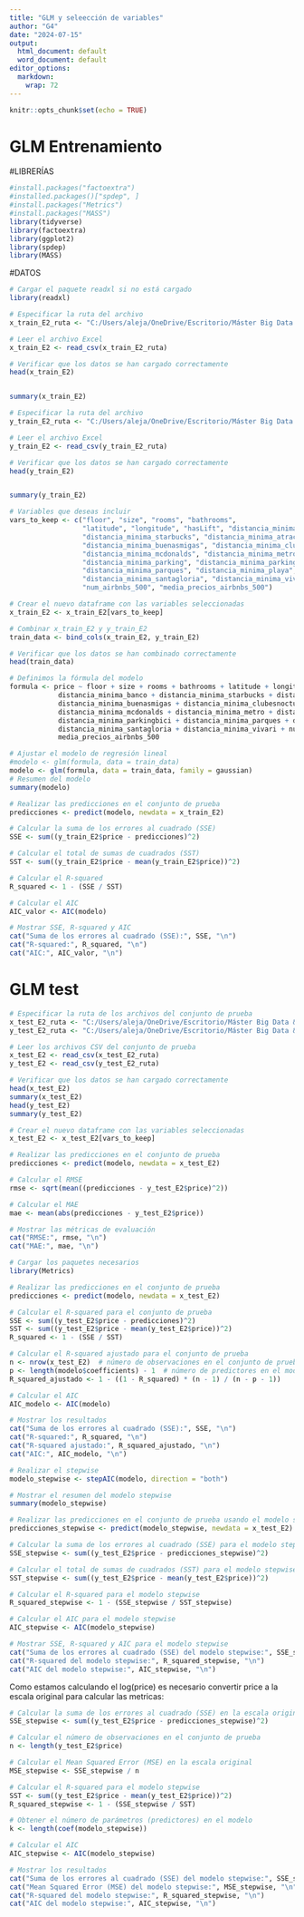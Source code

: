 ---
title: "GLM y seleección de variables"
author: "G4"
date: "2024-07-15"
output:
  html_document: default
  word_document: default
editor_options:
  markdown:
    wrap: 72
---

```{r setup, include=FALSE}
knitr::opts_chunk$set(echo = TRUE)
```


# GLM Entrenamiento


#LIBRERÍAS

```{r}
#install.packages("factoextra")
#installed.packages()["spdep", ]
#install.packages("Metrics")
#install.packages("MASS")
library(tidyverse)
library(factoextra)
library(ggplot2)
library(spdep)
library(MASS)
```

#DATOS

```{r}

# Cargar el paquete readxl si no está cargado
library(readxl)

# Especificar la ruta del archivo
x_train_E2_ruta <- "C:/Users/aleja/OneDrive/Escritorio/Máster Big Data & Data Science/TFM/Entrega/x_train_E2.csv"

# Leer el archivo Excel
x_train_E2 <- read_csv(x_train_E2_ruta)

# Verificar que los datos se han cargado correctamente
head(x_train_E2)


summary(x_train_E2)
```


```{r}
# Especificar la ruta del archivo
y_train_E2_ruta <- "C:/Users/aleja/OneDrive/Escritorio/Máster Big Data & Data Science/TFM/Entrega/log_y_train_E2.csv"

# Leer el archivo Excel
y_train_E2 <- read_csv(y_train_E2_ruta)

# Verificar que los datos se han cargado correctamente
head(y_train_E2)


summary(y_train_E2)


```

```{r}
# Variables que deseas incluir
vars_to_keep <- c("floor", "size", "rooms", "bathrooms", 
                  "latitude", "longitude", "hasLift", "distancia_minima_banco", 
                  "distancia_minima_starbucks", "distancia_minima_atractivos", 
                  "distancia_minima_buenasmigas", "distancia_minima_clubesnocturnos", 
                  "distancia_minima_mcdonalds", "distancia_minima_metro", 
                  "distancia_minima_parking", "distancia_minima_parkingbici", 
                  "distancia_minima_parques", "distancia_minima_playa", 
                  "distancia_minima_santagloria", "distancia_minima_vivari", 
                  "num_airbnbs_500", "media_precios_airbnbs_500")

# Crear el nuevo dataframe con las variables seleccionadas
x_train_E2 <- x_train_E2[vars_to_keep]

```

```{r}
# Combinar x_train_E2 y y_train_E2
train_data <- bind_cols(x_train_E2, y_train_E2)

# Verificar que los datos se han combinado correctamente
head(train_data)
```



```{r}
# Definimos la fórmula del modelo
formula <- price ~ floor + size + rooms + bathrooms + latitude + longitude + hasLift +
            distancia_minima_banco + distancia_minima_starbucks + distancia_minima_atractivos +
            distancia_minima_buenasmigas + distancia_minima_clubesnocturnos + 
            distancia_minima_mcdonalds + distancia_minima_metro + distancia_minima_parking + 
            distancia_minima_parkingbici + distancia_minima_parques + distancia_minima_playa + 
            distancia_minima_santagloria + distancia_minima_vivari + num_airbnbs_500 + 
            media_precios_airbnbs_500

# Ajustar el modelo de regresión lineal
#modelo <- glm(formula, data = train_data)
modelo <- glm(formula, data = train_data, family = gaussian)
# Resumen del modelo
summary(modelo)
```





```{r}
# Realizar las predicciones en el conjunto de prueba
predicciones <- predict(modelo, newdata = x_train_E2)

# Calcular la suma de los errores al cuadrado (SSE)
SSE <- sum((y_train_E2$price - predicciones)^2)

# Calcular el total de sumas de cuadrados (SST)
SST <- sum((y_train_E2$price - mean(y_train_E2$price))^2)

# Calcular el R-squared
R_squared <- 1 - (SSE / SST)

# Calcular el AIC
AIC_valor <- AIC(modelo)

# Mostrar SSE, R-squared y AIC
cat("Suma de los errores al cuadrado (SSE):", SSE, "\n")
cat("R-squared:", R_squared, "\n")
cat("AIC:", AIC_valor, "\n")
```



# GLM test
```{r}
# Especificar la ruta de los archivos del conjunto de prueba
x_test_E2_ruta <- "C:/Users/aleja/OneDrive/Escritorio/Máster Big Data & Data Science/TFM/Entrega/x_test_E2.csv"
y_test_E2_ruta <- "C:/Users/aleja/OneDrive/Escritorio/Máster Big Data & Data Science/TFM/Entrega/log_y_test_E2.csv"

# Leer los archivos CSV del conjunto de prueba
x_test_E2 <- read_csv(x_test_E2_ruta)
y_test_E2 <- read_csv(y_test_E2_ruta)

# Verificar que los datos se han cargado correctamente
head(x_test_E2)
summary(x_test_E2)
head(y_test_E2)
summary(y_test_E2)

```

```{r}
# Crear el nuevo dataframe con las variables seleccionadas
x_test_E2 <- x_test_E2[vars_to_keep]
```

```{r}
# Realizar las predicciones en el conjunto de prueba
predicciones <- predict(modelo, newdata = x_test_E2)
```



```{r}
# Calcular el RMSE
rmse <- sqrt(mean((predicciones - y_test_E2$price)^2))

# Calcular el MAE
mae <- mean(abs(predicciones - y_test_E2$price))

# Mostrar las métricas de evaluación
cat("RMSE:", rmse, "\n")
cat("MAE:", mae, "\n")
```

```{r}


# Cargar los paquetes necesarios
library(Metrics)

# Realizar las predicciones en el conjunto de prueba
predicciones <- predict(modelo, newdata = x_test_E2)

# Calcular el R-squared para el conjunto de prueba
SSE <- sum((y_test_E2$price - predicciones)^2)
SST <- sum((y_test_E2$price - mean(y_test_E2$price))^2)
R_squared <- 1 - (SSE / SST)

# Calcular el R-squared ajustado para el conjunto de prueba
n <- nrow(x_test_E2)  # número de observaciones en el conjunto de prueba
p <- length(modelo$coefficients) - 1  # número de predictores en el modelo
R_squared_ajustado <- 1 - ((1 - R_squared) * (n - 1) / (n - p - 1))

# Calcular el AIC
AIC_modelo <- AIC(modelo)

# Mostrar los resultados
cat("Suma de los errores al cuadrado (SSE):", SSE, "\n")
cat("R-squared:", R_squared, "\n")
cat("R-squared ajustado:", R_squared_ajustado, "\n")
cat("AIC:", AIC_modelo, "\n")
```
```{r}
# Realizar el stepwise
modelo_stepwise <- stepAIC(modelo, direction = "both")

# Mostrar el resumen del modelo stepwise
summary(modelo_stepwise)
```


```{r}
# Realizar las predicciones en el conjunto de prueba usando el modelo stepwise
predicciones_stepwise <- predict(modelo_stepwise, newdata = x_test_E2)

# Calcular la suma de los errores al cuadrado (SSE) para el modelo stepwise
SSE_stepwise <- sum((y_test_E2$price - predicciones_stepwise)^2)

# Calcular el total de sumas de cuadrados (SST) para el modelo stepwise
SST_stepwise <- sum((y_test_E2$price - mean(y_test_E2$price))^2)

# Calcular el R-squared para el modelo stepwise
R_squared_stepwise <- 1 - (SSE_stepwise / SST_stepwise)

# Calcular el AIC para el modelo stepwise
AIC_stepwise <- AIC(modelo_stepwise)

# Mostrar SSE, R-squared y AIC para el modelo stepwise
cat("Suma de los errores al cuadrado (SSE) del modelo stepwise:", SSE_stepwise, "\n")
cat("R-squared del modelo stepwise:", R_squared_stepwise, "\n")
cat("AIC del modelo stepwise:", AIC_stepwise, "\n")
```




Como estamos calculando el log(price) es necesario convertir price a la escala original para calcular las metricas:
```{r}

# Calcular la suma de los errores al cuadrado (SSE) en la escala original
SSE_stepwise <- sum((y_test_E2$price - predicciones_stepwise)^2)

# Calcular el número de observaciones en el conjunto de prueba
n <- length(y_test_E2$price)

# Calcular el Mean Squared Error (MSE) en la escala original
MSE_stepwise <- SSE_stepwise / n

# Calcular el R-squared para el modelo stepwise
SST <- sum((y_test_E2$price - mean(y_test_E2$price))^2)
R_squared_stepwise <- 1 - (SSE_stepwise / SST)

# Obtener el número de parámetros (predictores) en el modelo
k <- length(coef(modelo_stepwise))

# Calcular el AIC
AIC_stepwise <- AIC(modelo_stepwise)

# Mostrar los resultados
cat("Suma de los errores al cuadrado (SSE) del modelo stepwise:", SSE_stepwise, "\n")
cat("Mean Squared Error (MSE) del modelo stepwise:", MSE_stepwise, "\n")
cat("R-squared del modelo stepwise:", R_squared_stepwise, "\n")
cat("AIC del modelo stepwise:", AIC_stepwise, "\n")
```



```{r}


```


```{r}


```


```{r}


```